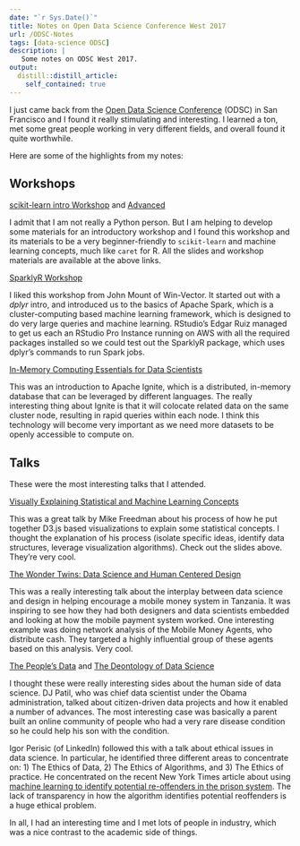 ```yaml
---
date: "`r Sys.Date()`"
title: Notes on Open Data Science Conference West 2017
url: /ODSC-Notes
tags: [data-science ODSC]
description: |
   Some notes on ODSC West 2017.  
output:
  distill::distill_article:
    self_contained: true
---
```



I just came back from the [Open Data Science Conference](https://odscwest.pathable.com) (ODSC) in San Francisco and I found it really stimulating and interesting. I learned a ton, met some great people working in very different fields, and overall found it quite worthwhile.

Here are some of the highlights from my notes:

## Workshops

[scikit-learn intro Workshop](https://github.com/amueller/ml-training-intro) and [Advanced](https://github.com/amueller/ml-training-advanced)

I admit that I am not really a Python person. But I am helping to develop some materials for an introductory workshop and I found this workshop and its materials to be a very beginner-friendly to `scikit-learn` and machine learning concepts, much like `caret` for R. All the slides and workshop materials are available at the above links.

[SparklyR Workshop](https://github.com/WinVector/ODSCWest2017)

I liked this workshop from John Mount of Win-Vector. It started out with a *dplyr* intro, and introduced us to the basics of Apache Spark, which is a cluster-computing based machine learning framework, which is designed to do very large queries and machine learning. RStudio's Edgar Ruiz managed to get us each an RStudio Pro Instance running on AWS with all the required packages installed so we could test out the SparklyR package, which uses dplyr's commands to run Spark jobs.

[In-Memory Computing Essentials for Data Scientists](https://drive.google.com/file/d/0B3MFD2S4MhtGd1ltVHZkbFhHX0ZUbGlGZmtNRjllQ2NtQkJN/view?usp=sharing)

This was an introduction to Apache Ignite, which is a distributed, in-memory database that can be leveraged by different languages. The really interesting thing about Ignite is that it will colocate related data on the same cluster node, resulting in rapid queries within each node. I think this technology will become very important as we need more datasets to be openly accessible to compute on.

## Talks

These were the most interesting talks that I attended.

[Visually Explaining Statistical and Machine Learning Concepts](http://mfviz.com/odsc-2017/#/)

This was a great talk by Mike Freedman about his process of how he put together D3.js based visualizations to explain some statistical concepts. I thought the explanation of his process (isolate specific ideas, identify data structures, leverage visualization algorithms). Check out the slides above. They're very cool.

[The Wonder Twins: Data Science and Human Centered Design](https://odscwest.pathable.com/meetings/596522)

This was a really interesting talk about the interplay between data science and design in helping encourage a mobile money system in Tanzania. It was inspiring to see how they had both designers and data scientists embedded and looking at how the mobile payment system worked. One interesting example was doing network analysis of the Mobile Money Agents, who distribute cash. They targeted a highly influential group of these agents based on this analysis. Very cool.

[The People's Data](https://odscwest.pathable.com/meetings/601861)
and [The Deontology of Data Science](https://odscwest.pathable.com/meetings/604496)

I thought these were really interesting sides about the human side of data science. DJ Patil, who was chief data scientist under the Obama administration, talked about citizen-driven data projects and how it enabled a number of advances. The most interesting case was basically a parent built an online community of people who had a very rare disease condition so he could help his son with the condition.

Igor Perisic (of LinkedIn) followed this with a talk about ethical issues in data science. In particular, he identified three different areas to concentrate on: 1) The Ethics of Data, 2) The Ethics of Algorithms, and 3) The Ethics of practice. He concentrated on the recent New York Times article about using [machine learning to identify potential re-offenders in the prison system](https://www.nytimes.com/2017/05/01/us/politics/sent-to-prison-by-a-software-programs-secret-algorithms.html). The lack of transparency in how the algorithm identifies potential reoffenders is a huge ethical problem.

In all, I had an interesting time and I met lots of people in industry, which was a nice contrast to the academic side of things.
